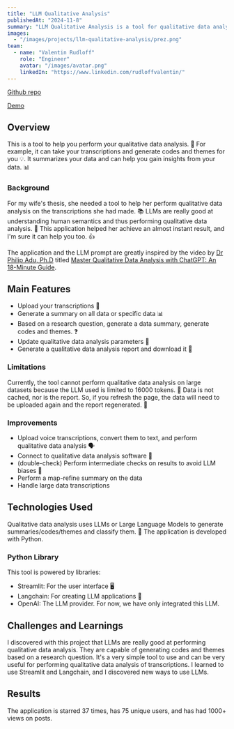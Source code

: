 ```yaml
---
title: "LLM Qualitative Analysis"
publishedAt: "2024-11-8"
summary: "LLM Qualitative Analysis is a tool for qualitative data analysis."
images:
  - "/images/projects/llm-qualitative-analysis/prez.png"
team:
  - name: "Valentin Rudloff"
    role: "Engineer"
    avatar: "/images/avatar.png"
    linkedIn: "https://www.linkedin.com/rudloffvalentin/"
---
```


[Github repo](https://github.com/Gamma-Software/llm_qualitative_data_analysis)

[Demo](https://qualitative-data-analysis-llm.streamlit.app/)

## Overview

This is a tool to help you perform your qualitative data analysis.
🧐 For example, it can take your transcriptions and generate codes and themes for you 💡.
It summarizes your data and can help you gain insights from your data. 📊

### Background

For my wife's thesis, she needed a tool to help her perform qualitative data analysis on the transcriptions she had made.
📚 LLMs are really good at understanding human semantics and thus performing qualitative data analysis.
🧠 This application helped her achieve an almost instant result, and I'm sure it can help you too. 👍

The application and the LLM prompt are greatly inspired by the video by [Dr Philip Adu, Ph.D](https://www.drphilipadu.com/)
titled [Master Qualitative Data Analysis with ChatGPT: An 18-Minute Guide](https://www.youtube.com/watch?v=L1WelrcgLGM).

## Main Features

- Upload your transcriptions 📂
- Generate a summary on all data or specific data 📊
- Based on a research question, generate a data summary, generate codes and themes. ❓
- Update qualitative data analysis parameters 🔄
- Generate a qualitative data analysis report and download it 📄

### Limitations

Currently, the tool cannot perform qualitative data analysis on large datasets because the LLM used is limited to 16000 tokens. 🚫
Data is not cached, nor is the report. So, if you refresh the page, the data will need to be uploaded again and the report regenerated. 🔄

### Improvements

- Upload voice transcriptions, convert them to text, and perform qualitative data analysis 🗣️
- Connect to qualitative data analysis software 🤝
- (double-check) Perform intermediate checks on results to avoid LLM biases 🤔
- Perform a map-refine summary on the data
- Handle large data transcriptions

## Technologies Used

Qualitative data analysis uses LLMs or Large Language Models to generate summaries/codes/themes and classify them.
 🤖 The application is developed with Python.

### Python Library

This tool is powered by libraries:

- Streamlit: For the user interface 🖥️
- Langchain: For creating LLM applications 🔗
- OpenAI: The LLM provider. For now, we have only integrated this LLM.

## Challenges and Learnings

I discovered with this project that LLMs are really good at performing qualitative data analysis.
They are capable of generating codes and themes based on a research question.
It's a very simple tool to use and can be very useful for performing qualitative data analysis of transcriptions.
I learned to use Streamlit and Langchain, and I discovered new ways to use LLMs.

## Results

The application is starred 37 times, has 75 unique users, and has had 1000+ views on posts.